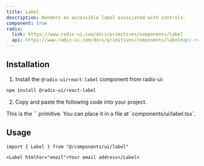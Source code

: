 ```yaml
---
title: Label
description: Renders an accessible label associated with controls.
component: true
radix:
  link: https://www.radix-ui.com/docs/primitives/components/label
  api: https://www.radix-ui.com/docs/primitives/components/label#api-reference
---
```


<ComponentExample src="/components/examples/label/demo.tsx" extractClassname>
  <LabelDemo />
</ComponentExample>

## Installation

1. Install the `@radix-ui/react-label` component from radix-ui:

```bash
npm install @radix-ui/react-label
```

2. Copy and paste the following code into your project.

<ComponentSource src="/components/label.tsx" />

<Callout>
  This is the `<Label />` primitive. You can place it in a file at
  `components/ui/label.tsx`.
</Callout>

## Usage

```tsx
import { Label } from "@/components/ui/label"
```

```tsx
<Label htmlFor="email">Your email address</Label>
```
